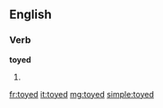 ==English==

===Verb===
'''toyed'''

# {{past of|toy}}

[[fr:toyed]]
[[it:toyed]]
[[mg:toyed]]
[[simple:toyed]]